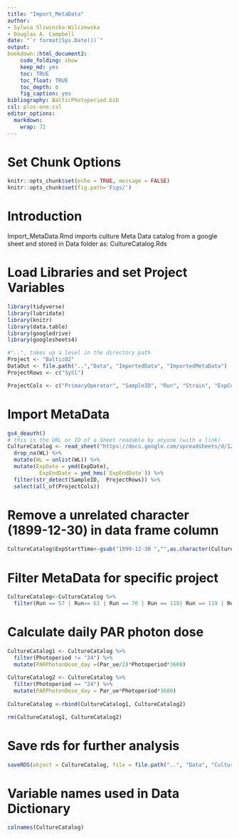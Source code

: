 ```yaml
---
title: "Import_MetaData"
author:
- Sylwia Sliwinska-Wilczewska
- Douglas A. Campbell
date: "`r format(Sys.Date())`"
output:
bookdown::html_document2:
    code_folding: show
    keep_md: yes
    toc: TRUE
    toc_float: TRUE
    toc_depth: 6
    fig_caption: yes
bibliography: BalticPhotoperiod.bib
csl: plos-one.csl
editor_options: 
  markdown: 
    wrap: 72
---
```


# Set Chunk Options

```r
knitr::opts_chunk$set(echo = TRUE, message = FALSE)
knitr::opts_chunk$set(fig.path='Figs/')
```

# Introduction

Import_MetaData.Rmd imports culture Meta Data catalog from a google sheet and stored in Data folder as:  CultureCatalog.Rds

# Load Libraries and set Project Variables

```r
library(tidyverse)
library(lubridate)
library(knitr)
library(data.table)
library(googledrive)
library(googlesheets4)
```

```r
#"..", takes up a level in the directory path
Project <- "BalticO2"
DataOut <- file.path("..","Data", "ImportedData", "ImportedMetaData")
ProjectRows <- c("SySl")

ProjectCols <- c("PrimaryOperator", "SampleID", "Run", "Strain", "ExpCul", "ExpDate", "ExpStartTime", "Par_ue", "Photoperiod", "Temp_c", "MC", "Tube","O2", "O2_Category", "WL","LightShape", "Optode", "OptodeCh", "OptodeMeasure", "ExpEndDate")
```

# Import MetaData 

```r
gs4_deauth()
# this is the URL or ID of a Sheet readable by anyone (with a link)
CultureCatalog <- read_sheet("https://docs.google.com/spreadsheets/d/1ZXpwR7Gfto-uRzVdXzMpQF4frbrvMLH_IyLqonFZRSw/edit#gid=0") %>% 
  drop_na(WL) %>%
  mutate(WL = unlist(WL)) %>%
  mutate(ExpDate = ymd(ExpDate),
          ExpEndDate = ymd_hms(`ExpEndDate`)) %>% 
  filter(str_detect(SampleID,  ProjectRows)) %>% 
  select(all_of(ProjectCols))          
```
# Remove a unrelated character (1899-12-30) in data frame column

```r
CultureCatalog$ExpStartTime<-gsub("1899-12-30 ","",as.character(CultureCatalog$ExpStartTime))
```

# Filter MetaData for specific project

```r
CultureCatalog<-CultureCatalog %>% 
  filter(Run == 57 | Run== 61 | Run == 76 | Run == 118| Run == 119 | Run == 122 | Run == 124) 
```

# Calculate daily PAR photon dose

```r
CultureCatalog1 <- CultureCatalog %>%
  filter(Photoperiod != "24") %>% 
  mutate(PARPhotonDose_day =(Par_ue/2)*Photoperiod*3600)
  
CultureCatalog2 <- CultureCatalog %>%
  filter(Photoperiod == "24") %>% 
  mutate(PARPhotonDose_day = Par_ue*Photoperiod*3600) 
  
CultureCatalog <-rbind(CultureCatalog1, CultureCatalog2)

rm(CultureCatalog1, CultureCatalog2)
```

# Save rds for further analysis

```r
saveRDS(object = CultureCatalog, file = file.path("..", "Data", "CultureCatalog.Rds"), compress = "xz")
```

# Variable names used in Data Dictionary

```r
colnames(CultureCatalog)
```




